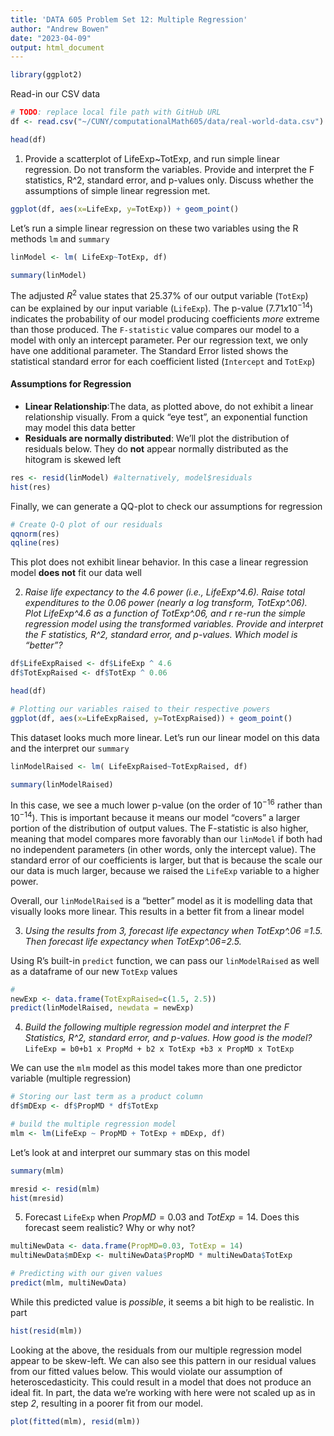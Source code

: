 ```yaml
---
title: 'DATA 605 Problem Set 12: Multiple Regression'
author: "Andrew Bowen"
date: "2023-04-09"
output: html_document
---
```


```r
library(ggplot2)
```

Read-in our CSV data
```r
# TODO: replace local file path with GitHub URL
df <- read.csv("~/CUNY/computationalMath605/data/real-world-data.csv")

head(df)
```



1. Provide a scatterplot of LifeExp~TotExp, and run simple linear regression. Do not transform the variables. Provide and interpret the F statistics, R^2, standard error, and p-values only. Discuss whether the assumptions of simple linear regression met.

```r
ggplot(df, aes(x=LifeExp, y=TotExp)) + geom_point()
```

Let's run a simple linear regression on these two variables using the R methods `lm` and `summary`

```r
linModel <- lm( LifeExp~TotExp, df)

summary(linModel)
```

The adjusted $R^2$ value states that $25.37\%$ of our output variable (`TotExp`) can be explained by our input variable (`LifeExp`). The p-value ($7.71 x 10^{-14}$) indicates the probability of our model producing coefficients *more* extreme than those produced. The `F-statistic` value compares our model to a model with only an intercept parameter. Per our regression text, we only have one additional parameter. The Standard Error listed shows the statistical standard error for each coefficient listed (`Intercept` and `TotExp`)

#### Assumptions for Regression

- **Linear Relationship**:The data, as plotted above, do not exhibit a linear relationship visually. From a quick "eye test", an exponential function may model this data better
- **Residuals are normally distributed**: We'll plot the distribution of residuals below. They do **not** appear normally distributed as the hitogram is skewed left
```r
res <- resid(linModel) #alternatively, model$residuals
hist(res)
```
Finally, we can generate a QQ-plot to check our assumptions for regression
```r
# Create Q-Q plot of our residuals
qqnorm(res)
qqline(res)
```
This plot does not exhibit linear behavior. In this case a linear regression model **does not** fit our data well


2.  *Raise life expectancy to the 4.6 power (i.e., LifeExp^4.6). Raise total expenditures to the 0.06 power (nearly a log transform, TotExp^.06). Plot LifeExp^4.6 as a function of TotExp^.06, and r re-run the simple regression model using the transformed variables. Provide and interpret the F statistics, R^2, standard error, and p-values. Which model is "better"?*


```r
df$LifeExpRaised <- df$LifeExp ^ 4.6
df$TotExpRaised <- df$TotExp ^ 0.06

head(df)
```

```r
# Plotting our variables raised to their respective powers
ggplot(df, aes(x=LifeExpRaised, y=TotExpRaised)) + geom_point()
```

This dataset looks much more linear. Let's run our linear model on this data and the interpret our `summary`
```r
linModelRaised <- lm( LifeExpRaised~TotExpRaised, df)

summary(linModelRaised)
```

In this case, we see a much lower p-value (on the order of $10^{-16}$ rather than $10^{-14}$). This is important because it means our model "covers" a larger portion of the distribution of output values. The F-statistic is also higher, meaning that model compares more favorably than our `linModel` if both had no independent parameters (in other words, only the intercept value). The standard error of our coefficients is larger, but that is because the scale our our data is much larger, because we raised the `LifeExp` variable to a higher power.

Overall, our `linModelRaised` is a "better" model as it is modelling data that visually looks more linear. This results in a better fit from a linear model





3. *Using the results from 3, forecast life expectancy when TotExp^.06 =1.5. Then forecast life expectancy when TotExp^.06=2.5.*


Using R's built-in `predict` function, we can pass our `linModelRaised` as well as a dataframe of our new `TotExp` values
```r
# 
newExp <- data.frame(TotExpRaised=c(1.5, 2.5))
predict(linModelRaised, newdata = newExp)
```


4. *Build the following multiple regression model and interpret the F Statistics, R^2, standard error, and p-values. How good is the model?*
`LifeExp = b0+b1 x PropMd + b2 x TotExp +b3 x PropMD x TotExp`


We can use the `mlm` model as this model takes more than one predictor variable (multiple regression)
```r
# Storing our last term as a product column
df$mDExp <- df$PropMD * df$TotExp

# build the multiple regression model
mlm <- lm(LifeExp ~ PropMD + TotExp + mDExp, df)
```

Let's look at and interpret our summary stas on this model
```r
summary(mlm)
```

```r
mresid <- resid(mlm)
hist(mresid)
```



5. Forecast `LifeExp` when $PropMD=0.03$ and $TotExp = 14$. Does this forecast seem realistic? Why or why not?

```r
multiNewData <- data.frame(PropMD=0.03, TotExp = 14)
multiNewData$mDExp <- multiNewData$PropMD * multiNewData$TotExp

# Predicting with our given values
predict(mlm, multiNewData)
```

While this predicted value is *possible*, it seems a bit high to be realistic. In part

```r
hist(resid(mlm))
```

Looking at the above, the residuals from our multiple regression model appear to be skew-left. We can also see this pattern in our residual values from our fitted values below. This would violate our assumption of heteroscedasticity. This could result in a model that does not produce an ideal fit. In part, the data we're working with here were not scaled up as in step *2*, resulting in a poorer fit from our model.

```r
plot(fitted(mlm), resid(mlm))
```
